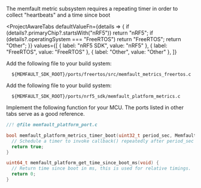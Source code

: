 
The memfault metric subsystem requires a repeating timer in order to collect
"heartbeats" and a time since boot

<ProjectAwareTabs
  defaultValueFn={details => {
    if (details?.primaryChip?.startsWith("nRF5")) return "nRF5";
    if (details?.operatingSystem === "FreeRTOS") return "FreeRTOS";
    return "Other";
  }}
  values={[
    { label: "nRF5 SDK", value: "nRF5" },
    { label: "FreeRTOS", value: "FreeRTOS" },
    { label: "Other", value: "Other" },
  ]}
>
  <TabItem value="FreeRTOS">

Add the following file to your build system:

```
  ${MEMFAULT_SDK_ROOT}/ports/freertos/src/memfault_metrics_freertos.c
```

  </TabItem>
  <TabItem value="nRF5">

Add the following file to your build system:

```
  ${MEMFAULT_SDK_ROOT}/ports/nrf5_sdk/memfault_platform_metrics.c
```

  </TabItem>
  <TabItem value="Other">

Implement the following function for your MCU. The ports listed in other tabs
serve as a good reference.

```c
//! @file memfault_platform_port.c

bool memfault_platform_metrics_timer_boot(uint32_t period_sec, MemfaultPlatformTimerCallback callback) {
  // Schedule a timer to invoke callback() repeatedly after period_sec
  return true;
}

uint64_t memfault_platform_get_time_since_boot_ms(void) {
  // Return time since boot in ms, this is used for relative timings.
  return 0;
}
```

  </TabItem>
</ProjectAwareTabs>
